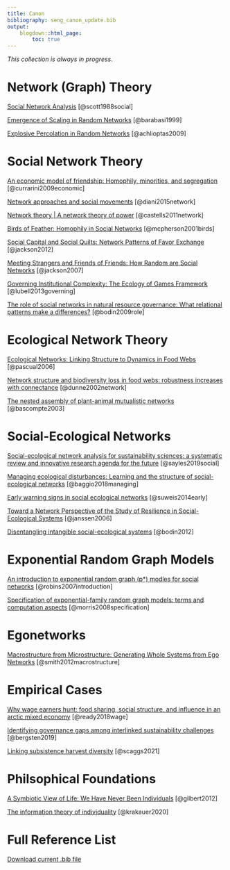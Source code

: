 ```yaml
---
title: Canon
bibliography: seng_canon_update.bib
output:
    blogdown::html_page:
        toc: true
---
```

 
*This collection is always in progress*. 

# Network (Graph) Theory 

[Social Network Analysis](https://journals.sagepub.com/doi/pdf/10.1177/0038038588022001007?casa_token=u0IemtO8RKEAAAAA:wKiTVxloaouj7Y4g4ZiACmtQYQ-aHxQZcdLGurJuEihST6vgaBrFXa1V7Ad3zp1cyKhhMdGka7iMTA) [@scott1988social]

[Emergence of Scaling in Random Networks](https://homes.luddy.indiana.edu/jbollen/I501F13/readings/Science-1999-Barabasi-509-12.pdf) [@barabasi1999]

[Explosive Percolation in Random Networks](http://www.uvm.edu/pdodds/files/papers/others/2009/achlioptas2009a.pdf) [@achlioptas2009]

# Social Network Theory 

[An economic model of friendship: Homophily, minorities, and segregation](https://onlinelibrary.wiley.com/doi/pdf/10.3982/ECTA7528?casa_token=gOxDDGfqQJ4AAAAA:54cxVptr1JRmCi3ErwoSs5LrblN8ChoLYB40Tayxl_b4NtsBO5EftAsBg_ZC0xuyPjQttrH4nMZzb_Qz) [@currarini2009economic]

[Network approaches and social movements](https://www.oxfordhandbooks.com/view/10.1093/oxfordhb/9780199678402.001.0001/oxfordhb-9780199678402-e-9) [@diani2015network]

[Network theory | A network theory of power](https://ijoc.org/index.php/ijoc/article/view/1136/553) [@castells2011network]

[Birds of Feather: Homophily in Social Networks](https://www.annualreviews.org/doi/pdf/10.1146/annurev.soc.27.1.415) [@mcpherson2001birds]

[Social Capital and Social Quilts: Network Patterns of Favor Exchange](http://citeseerx.ist.psu.edu/viewdoc/download?doi=10.1.1.154.2629&rep=rep1&type=pdf) [@jackson2012]

[Meeting Strangers and Friends of Friends: How Random are Social Networks](http://citeseerx.ist.psu.edu/viewdoc/download?doi=10.1.1.84.8381&rep=rep1&type=pdf) [@jackson2007]

[Governing Institutional Complexity: The Ecology of Games Framework](https://onlinelibrary.wiley.com/doi/pdf/10.1111/psj.12028?casa_token=qidLJtKNYLgAAAAA%3AdDWTYUMb1oFzVHiOegyTcFPZjv7D9qFElERhqwvd3LqH7pKuuYdZFWOQkUyhVS5dBPxY5WoopfypIpk) [@lubell2013governing]  

[The role of social networks in natural resource governance: What relational patterns make a differences?](https://www.stockholmresiliencecenter.org/download/18.5ce3bd8012d79a5929580003005/Bodin+and+Crona+2009_Social+networks+in+NRM+review.pdf) [@bodin2009role]

# Ecological Network Theory 

[Ecological Networks: Linking Structure to Dynamics in Food Webs](https://books.google.com/books?hl=en&lr=&id=YpQRDAAAQBAJ&oi=fnd&pg=PP1&ots=K642d6Yw6X&sig=jYbQ1ORGpkloo8l3dxWSLaRB0fI#v=onepage&q&f=false) [@pascual2006]

[Network structure and biodiversity loss in food webs: robustness increases with connectance](https://onlinelibrary.wiley.com/doi/abs/10.1046/j.1461-0248.2002.00354.x) [@dunne2002network]

[The nested assembly of plant-animal mutualistic networks](https://www.pnas.org/content/pnas/100/16/9383.full.pdf) [@bascompte2003]

# Social-Ecological Networks

[Social-ecological network analysis for sustainability sciences: a systematic review and innovative research agenda for the future](https://iopscience.iop.org/article/10.1088/1748-9326/ab2619/pdf) [@sayles2019social]

[Managing ecological disturbances: Learning and the structure of social-ecological networks](https://www.sciencedirect.com/science/article/pii/S1364815217313075/pdfft?casa_token=V6jbplf111wAAAAA:SLSMw9lKHtWf8yefTzdNPWGDyilN8woe7zp-78fuRtSW8yTkZXf4BNEku0RCYTOTqp-ZJZXnNg&md5=afeb4de4cb5f0c326cd4aec2cc178778&pid=1-s2.0-S1364815217313075-main.pdf) [@baggio2018managing]

[Early warning signs in social ecological networks](https://journals.plos.org/plosone/article/file?id=10.1371/journal.pone.0101851&type=printable) [@suweis2014early]

[Toward a Network Perspective of the Study of Resilience in Social-Ecological Systems](https://www.ecologyandsociety.org/vol11/iss1/art15/ES-2005-1462.pdf) [@janssen2006]

[Disentangling intangible social-ecological systems](http://explorer.bee.oregonstate.edu/Topic/InfluenceNetworks/Documents/DisentanglingIntangibleSES.pdf) [@bodin2012]

# Exponential Random Graph Models

[An introduction to exponential random graph (p*) modles for social networks](https://pdf.sciencedirectassets.com/271850/1-s2.0-S0378873307X01060/1-s2.0-S0378873306000372/main.pdf?X-Amz-Security-Token=IQoJb3JpZ2luX2VjEMH%2F%2F%2F%2F%2F%2F%2F%2F%2F%2FwEaCXVzLWVhc3QtMSJGMEQCICb1ZS8KkZQ54LeB5W7pPqe2FnE%2Bzjf08%2FbFmT5KLZQnAiBensC83e1xEpyULJxVk9WnutGvTYbTF%2B%2FA7eN5YTuvvCqDBAiq%2F%2F%2F%2F%2F%2F%2F%2F%2F%2F8BEAQaDDA1OTAwMzU0Njg2NSIMHLjlZ6qONEO0rCaZKtcDRIcNPH5G9OsVQZoTvmWOOZuZZQ%2BLUIS1Rj9ChH2Cf7G1xTNOH%2BifKjWZmMJSI7B%2FylUisEbJxdoTst2ioY1%2BbdlV2ExCKhq3VYPCrO7JvTnYZ4jWaQcEHydm91Bp1uzJwxbMTueWM64AL%2Bi3mEW%2FHFKjPoyk6BqUK0p%2B5bALCGHYQh%2BxSpPvOsR4htIsbGDpERzpglydU7DGVkRyZ5UW88zaRnnZRTXcVnRXx98OKa40n8p1DcyrVpCNIippLAuntpmEHvQCu%2BcZgDe8mfGT%2BFOLDp8yrkDR4MPrZhVOoU2NgK08g8nFYsIGYPA4yJKNpnHODSZveB%2F%2FMctP6FuDAQEZ9wwtXUl1n%2FQzY97NbkFbNHkvLQKNGSVEKBKcDdSUDNE1NvnBsZJy4j%2BV2qjsiQLGGq1UQGGvK%2FhW71x3Lz%2F2rvpox9a7v%2FH8NYHnT%2FHB8sCLHjZV0%2F5ujtT78horTM7ovssfefiB7Dd2sN5%2BC1zw2%2BjPx1UZTzoES%2BFteVqBupecYzPteQlWiL5O9yHsGRR0ia2wk6vo62alBZdfIN7HQzck%2BilkNHJlrh%2Fh%2FUix%2BckZ1RhUI2MQmrlXaOWRyebuMIRAwSNyhjNCU%2BiI4iXyz2k174LcMMGC840GOqYB3PentLFjjgMXZhAy7qBToDaa%2BLzX8TpNpMqSjslSqBrE%2BNhKv3z2HlTKLNLJ7uIf0P9rn0%2BaXVjt4TzxyplTjNv1thS3DYOATNobecs7JMjGJcRmiM1Kxtah2qqaaTqLvG%2F1ShkWRBeatOrdZbylYsdHHcGqQAkFr8vnq48FUQOfFwV7BS1ke1C6jAwTMdacJNPrmCJEKdVruLxqMYcWS4NwuJpT4g%3D%3D&X-Amz-Algorithm=AWS4-HMAC-SHA256&X-Amz-Date=20211217T172011Z&X-Amz-SignedHeaders=host&X-Amz-Expires=300&X-Amz-Credential=ASIAQ3PHCVTYQDXNYKML%2F20211217%2Fus-east-1%2Fs3%2Faws4_request&X-Amz-Signature=60bbc468687acfff69ed0d837d921c7e79c682c844cee8c4aea5b707ffa59069&hash=58dbdfdd6c4e846dba7a0bd3d331096579d8bd200a95cfb6754aa3d25c88783f&host=68042c943591013ac2b2430a89b270f6af2c76d8dfd086a07176afe7c76c2c61&pii=S0378873306000372&tid=spdf-86738f18-1d9c-4dc1-bf8d-a193a9689e57&sid=728f9b2a871f7341802b02231807f7b4a000gxrqa&type=client) [@robins2007introduction]

[Specification of exponential-family random graph models: terms and computation aspects](https://www.ncbi.nlm.nih.gov/pmc/articles/PMC2481518/pdf/nihms-54862.pdf) [@morris2008specification]

# Egonetworks

[Macrostructure from Microstructure: Generating Whole Systems from Ego Networks](https://www.ncbi.nlm.nih.gov/pmc/articles/PMC4203462/) [@smith2012macrostructure]

# Empirical Cases 

[Why wage earners hunt: food sharing, social structure, and influence in an arctic mixed economy](http://eprints.lse.ac.uk/86516/1/Power_Why%20wage%20earners%20hunt_2018.pdf) [@ready2018wage]

[Identifying governance gaps among interlinked sustainability challenges](https://www.sciencedirect.com/science/article/pii/S1462901118303010/pdfft?isDTMRedir=true&download=true) [@bergsten2019]

[Linking subsistence harvest diversity](https://pubmed.ncbi.nlm.nih.gov/33554415/) [@scaggs2021]

# Philsophical Foundations

[A Symbiotic View of Life: We Have Never Been Individuals](https://www.journals.uchicago.edu/doi/pdfplus/10.1086/668166) [@gilbert2012]

[The information theory of individuality](https://link.springer.com/content/pdf/10.1007/s12064-020-00313-7.pdf) [@krakauer2020]


# Full Reference List

[Download current .bib file](/bib/seng_canon.bib)
